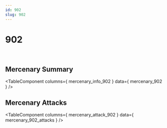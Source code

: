 ```yaml
---
id: 902
slug: 902
---
```



# 902

<div style = {{ display: "flex" }}>
    <Image img={require('@site/static/img/mercenaries/illust/thum_char_view_n_902.jpg')}/>
    <Image img={require('@site/static/img/mercenaries/illust/thum_char_view_o_902.jpg')}/>
</div>

## Mercenary Summary

<TableComponent
  columns={ mercenary_info_902 }
  data={ mercenary_902 }
/>

## Mercenary Attacks

<TableComponent
  columns={ mercenary_attack_902 }
  data={ mercenary_902_attacks }
/>